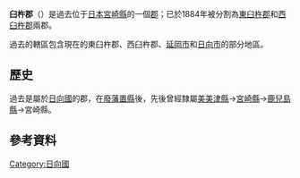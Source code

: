 {{日本郡 (廢除)|
| 郡 = 臼杵郡
| 日文原名 = 臼杵郡
| 平假名 = うすきぐん
| 羅馬字拼音 = Usuki-gun
| 地圖=
| 廢除時間 = 1884年
| 廢除理由 = 分割
| 廢除時處置 = '''臼杵郡''' → [[東臼杵郡|東臼杵郡]]、[[西臼杵郡|西臼杵郡]]
| 現在郡 = 
| 都道府縣 = 宮崎縣
| 編號 = 
| 町 = 
| 村 = 
| 經度 = 
| 緯度 = 
| 註記 = 
|}}
'''臼杵郡'''（{{jpn|j=臼杵郡|hg=うすきぐん|rm=Usuki gun|f=y}}）是過去位于[[日本|日本]][[宮崎縣|宮崎縣]]的一個[[郡|郡]]；已於1884年被分割為[[東臼杵郡|東臼杵郡]]和[[西臼杵郡|西臼杵郡]]兩郡。

過去的轄區包含現在的東臼杵郡、西臼杵郡、[[延岡市|延岡市]]和[[日向市|日向市]]的部分地區。

== 歷史 ==
過去是屬於[[日向國|日向國]]的郡，在[[廢藩置縣|廢藩置縣]]後，先後曾經隸屬[[美美津縣|美美津縣]]→[[宮崎縣|宮崎縣]]→[[鹿兒島縣|鹿兒島縣]]→宮崎縣。

==參考資料==
{{reflist}}

{{日向國的郡}}

[[Category:日向國|Category:日向國]]